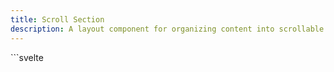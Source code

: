 ```yaml
---
title: Scroll Section
description: A layout component for organizing content into scrollable sections, often used for navigation or storytelling.
---
```


<Tabs>
  <TabItem label="Preview">
    <ScrollSectionPreview client:load />
  </TabItem>
  <TabItem label="Usage">
    ```svelte
    <script lang="ts">
      import {
        Card,
        getSections,
        ScrollSection,
        themeConfig,
        Window
      } from "@dxdns/feflow"

      const { colors } = $derived(themeConfig())
      const sections = $derived(getSections())
      const sectionsData = Array.from({ length: 25 }, (_, index) => ({
        reference: `Section ${index + 1}`
      }))
    </script>

    <Window style="max-height: 300px; overflow-y: scroll;">
      <ScrollSection
        data={sections}
        style="
            position: sticky; 
            margin: 0; 
            top: -16px; 
            z-index: 1;
            border-radius: 15px;
            "
      >
        {#each sectionsData as { reference }, i}
          <Card>
            <ScrollSection.Content
              id={reference}
              style="
              height: 100vh; 
              padding: 1rem;
              display: flex;
              justify-content: center;
              align-items: center;
              background: {i % 2 ? colors.colorInfo : colors.colorWarning};
              "
            >
              <h2>{reference}</h2>
            </ScrollSection.Content>
          </Card>
        {/each}
      </ScrollSection>
    </Window>
    ```
  </TabItem>
</Tabs>